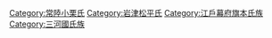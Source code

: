 [[Category:常陸小栗氏|Category:常陸小栗氏]]
[[Category:岩津松平氏|Category:岩津松平氏]]
[[Category:江戶幕府旗本氏族|Category:江戶幕府旗本氏族]]
[[Category:三河國氏族|Category:三河國氏族]]